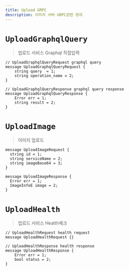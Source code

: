 ```yaml
---
title: Upload GRPC
description: 이미지 서버 GRPC관련 정의
---
```



# `UploadGraphqlQuery`
> 업로드 서비스 Graphql 직접입력 

```js:title=UploadGraphqlQueryRequest
// UploadGraphqlQueryRequest graphql query
message UploadGraphqlQueryRequest {
    string query  = 1;
    string operation_name = 2;
}
```

```js:title=UploadGraphqlQueryResponse
// UploadGraphqlQueryResponse graphql query response
message UploadGraphqlQueryResponse {
    Error err = 1;
    string result = 2;
}
```

# `UploadImage`
> 이미지 업로드 


```js:title=UploadImageRequest
message UploadImageRequest {
  string id = 1;
  string serviceName = 2;
  string imageBase64 = 3;
}
```

```js:title=UploadImageResponse
message UploadImageResponse {
  Error err = 1;
  ImageInfoE image = 2;
}
```

# `UploadHealth`
> 업로드 서비스 Health체크 

```js:title=UploadHealthRequest
// UploadHealthRequest health request 
message UploadHealthRequest {}

```

```js:title=UploadHealthResponse
// UploadHealthResponse health response
message UploadHealthResponse {
    Error err = 1;
    bool status = 2;
}
```